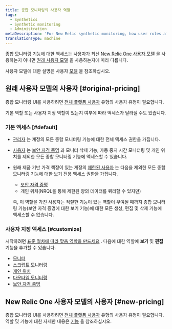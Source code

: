 ```yaml
---
title: 종합 모니터링의 사용자 역할
tags:
  - Synthetics
  - Synthetic monitoring
  - Administration
metaDescription: 'For New Relic synthetic monitoring, how user roles affect your access to features.'
translationType: machine
---
```


종합 모니터링 기능에 대한 액세스는 사용자가 최신 [New Relic One 사용자 모델](#new-pricing) 을 사용하는지 아니면 [원래 사용자 모델](#original-pricing) 을 사용하는지에 따라 다릅니다.

사용자 모델에 대한 설명은 사용자 [모델](/docs/accounts/original-accounts-billing/original-users-roles/overview-user-models) 을 참조하십시오.

## 원래 사용자 모델의 사용자 [#original-pricing]

종합 모니터링 UI를 사용하려면 [전체 플랫폼 사용자](/docs/accounts/accounts-billing/new-relic-one-pricing-users/users-roles#user-type) 유형의 사용자 유형이 필요합니다.

기본 역할 또는 사용자 지정 역할이 있는지 여부에 따라 액세스가 달라질 수도 있습니다.

### 기본 액세스 [#default]

* [관리자](/docs/accounts/original-accounts-billing/original-users-roles/users-roles-original-user-model#roles) 는 계정의 모든 종합 모니터링 기능에 대한 전체 액세스 권한을 가집니다.

* [사용자](/docs/accounts-partnerships/accounts/account-billing-usage/users-roles#roles) 는 [보안 자격 증명](/docs/synthetics/new-relic-synthetics/using-monitors/secure-credentials-store-credentials-information-scripted-browsers) 과 모니터 삭제 기능, 가동 중지 시간 모니터링 및 개인 위치를 제외한 모든 종합 모니터링 기능에 액세스할 수 있습니다.

* 원래 제품 기반 가격 책정이 있는 계정의 [제한된 사용자](/docs/accounts-partnerships/accounts/account-billing-usage/users-roles#roles) 는 다음을 제외한 모든 종합 모니터링 기능에 대한 보기 전용 액세스 권한을 가집니다.

  * [보안 자격 증명](/docs/synthetics/new-relic-synthetics/using-monitors/secure-credentials-store-credentials-information-scripted-browsers)
  * 개인 위치(NRQL을 통해 제한된 양의 데이터를 쿼리할 수 있지만)

  즉, 이 역할을 가진 사용자는 적절한 기능이 있는 역할이 부여될 때까지 종합 모니터링 기능(보안 자격 증명에 대한 보기 기능)에 대한 모든 생성, 편집 및 삭제 기능에 액세스할 수 없습니다.

### 사용자 지정 액세스 [#customize]

시작하려면 [표준 절차에 따라 맞춤 역할을 만드세요](/docs/accounts/accounts/roles-permissions/add-roles-permissions#create/docs/accounts/accounts/roles-permissions/add-roles-permissions#create) . 다음에 대한 역할에 **보기** 및 **편집** 기능을 추가할 수 있습니다.

* [모니터](/docs/synthetics/new-relic-synthetics/using-monitors)
* [스크립트 모니터링](/docs/synthetics/new-relic-synthetics/scripting-monitors/write-synthetics-api-tests)
* [개인 위치](/docs/synthetics/new-relic-synthetics/private-locations/private-locations-overview-monitor-internal-sites-add-new-locations)
* [다운타임 모니터링](/docs/synthetics/new-relic-synthetics/using-monitors/monitor-downtimes-disable-monitoring-during-scheduled-maintenance-times)
* [보안 자격 증명](/docs/synthetics/new-relic-synthetics/using-monitors/secure-credentials-store-credentials-information-scripted-browsers)

## New Relic One 사용자 모델의 사용자 [#new-pricing]

종합 모니터링 UI를 사용하려면 [전체 플랫폼 사용자](/docs/accounts/accounts-billing/new-relic-one-pricing-users/users-roles#user-type) 유형의 사용자 유형이 필요합니다. 역할 및 기능에 대한 자세한 내용은 [기능](/docs/accounts/accounts-billing/new-relic-one-user-management/user-management-concepts#capabilities) 을 참조하십시오.